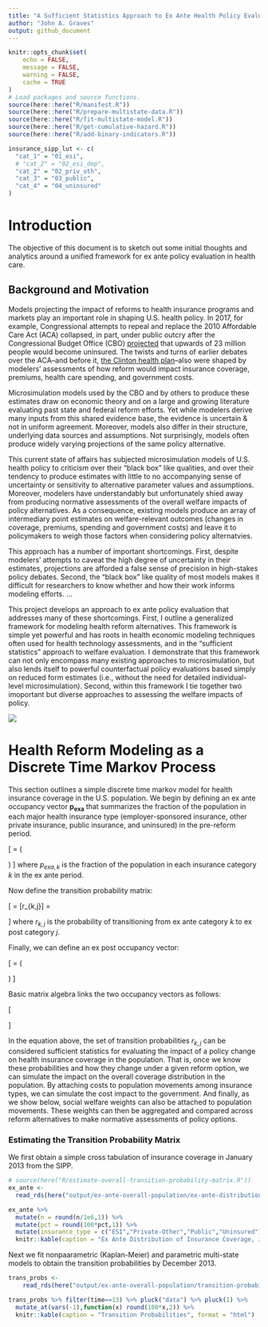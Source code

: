 ```yaml
---
title: "A Sufficient Statistics Approach to Ex Ante Health Policy Evaluation"
author: "John A. Graves"
output: github_document
---
```



```r
knitr::opts_chunk$set(
	echo = FALSE,
	message = FALSE,
	warning = FALSE,
	cache = TRUE
)
# Load packages and source functions. 
source(here::here("R/manifest.R"))
source(here::here("R/prepare-multistate-data.R"))
source(here::here("R/fit-multistate-model.R"))
source(here::here("R/get-cumulative-hazard.R"))
source(here::here("R/add-binary-indicators.R"))

insurance_sipp_lut <- c(
  "cat_1" = "01_esi",
  # "cat_2" = "02_esi_dep",
  "cat_2" = "02_priv_oth",
  "cat_3" = "03_public",
  "cat_4" = "04_uninsured"
)
```

# Introduction 

The objective of this document is to sketch out some initial thoughts and analytics around a unified framework for ex ante policy evaluation in health care. 

## Background and Motivation

Models projecting the impact of reforms to health insurance programs and markets play an important role in shaping U.S. health policy.  In 2017, for example, Congressional attempts  to repeal and replace the 2010 Affordable Care Act (ACA) collapsed, in part, under public outcry after the Congressional Budget Office (CBO) [projected](https://www.nytimes.com/2017/05/24/us/politics/cbo-congressional-budget-office-health-care.html) that upwards of 23 million people would become uninsured. The twists and turns of earlier debates over the ACA--and before it, [the Clinton health plan](figures/01_nyt-clinton-cbo.png)--also were shaped by modelers' assessments of how reform would impact insurance coverage, premiums, health care spending, and government costs. 

Microsimulation models used by the CBO and by others to produce these estimates draw on economic theory and on a large and growing literature evaluating past state and federal reform efforts. Yet while modelers derive many inputs from this shared evidence base, the evidence is uncertain & not in uniform agreement. Moreover, models also differ in their structure, underlying data sources and assumptions. Not surprisingly, models often produce widely varying projections of the same policy alternative. 

This current state of affairs has subjected microsimulation models of U.S. health policy to criticism over their "black box" like qualities, and over their tendency to produce estimates with little to no accompanying sense of uncertainty or sensitivity to alternative parameter values and assumptions. Moreover, modelers have understandably but unfortunately shied away from producing normative assessments of the overall welfare impacts of policy alternatives. As a consequence, existing models produce an array of intermediary point estimates on welfare-relevant outcomes (changes in coverage, premiums, spending and government costs) and leave it to policymakers to weigh those factors when considering policy alternatvies.

This approach has a number of important shortcomings. First, despite modelers' attempts to caveat the high degree of uncertainty in their estimates, projections are afforded a false sense of precision in high-stakes policy debates. Second, the "black box" like quality of most models makes it difficult for researchers  to know whether and how their work informs modeling efforts. ...

This project develops an approach to ex ante policy evaluation that addresses many of these shortcomings. First, I outline a generalized framework for modeling health reform alternatives. This framework is simple yet powerful and has roots in health economic modeling techniques often used for health technology assessments, and in the "sufficient statistics" approach to welfare evaluation. I demonstrate that this framework can not only encompass many existing approaches to microsimulation, but also lends itself to powerful counterfactual policy evaluations based simply on reduced form estimates (i.e., without the need for detailed individual-level microsimulation). Second, within this framework I tie together two imoportant but diverse approaches to assessing the welfare impacts of policy. 

![](./figures/01_model-diagrams_simple-model.png)

# Health Reform Modeling as a Discrete Time Markov Process

This section outlines a simple discrete time markov model for health insurance coverage in the U.S. population. We begin by defining an ex ante occupancy vector $\mathbf{p_{exa}}$ that summarizes the fraction of the population in each major health insurance type (employer-sponsored insurance, other private insurance, public insurance, and uninsured) in the pre-reform period.

\[
\mathbf{p_{exa}}=
\left(
\begin{array}{c}
p_{exa,esi}\\
p_{exa,pri}\\
p_{exa,pub}\\
p_{exa,unin}
\end{array}
\right) 
\]
where $p_{exa,k}$ is the fraction of the population in each insurance category $k$ in the ex ante period.

Now define the transition probability matrix:

\[
\mathbf{R} =  [r_{k,j}] =   
\begin{pmatrix}
      r_{esi,esi} & r_{esi,pri} & r_{esi,pub} & r_{esi,unin}  \\
       r_{pri,esi} & r_{pri,pri} & r_{pri,pub} & r_{pri,unin}  \\
        r_{pub,esi} & r_{pub,pri} & r_{pub,pub} & r_{pub,unin}  \\
         r_{unin,esi} & r_{unin,pri} & r_{unin,pub} & r_{unin,unin}  
    \end{pmatrix}
\]
where $r_{k,j}$ is the probability of transitioning from ex ante category $k$ to ex post category $j$.

Finally, we can define an ex post occupancy vector:

\[
\mathbf{p_{exp}}=
\left(
\begin{array}{c}
p_{exp,esi}\\
p_{exp,pri}\\
p_{exp,pub}\\
p_{exp,unin}
\end{array}
\right) 
\]

Basic matrix algebra links the two occupancy vectors as follows: 

\[
\begin{aligned}
    \begin{pmatrix}
p_{exa,esi}\\
p_{exa,pri}\\
p_{exa,pub}\\
p_{exa,unin} \\
    \end{pmatrix}'
        \cdot
    \begin{pmatrix}
      r_{esi,esi} & r_{esi,pri} & r_{esi,pub} & r_{esi,unin}  \\
       r_{pri,esi} & r_{pri,pri} & r_{pri,pub} & r_{pri,unin}  \\
        r_{pub,esi} & r_{pub,pri} & r_{pub,pub} & r_{pub,unin}  \\
         r_{unin,esi} & r_{unin,pri} & r_{unin,pub} & r_{unin,unin} 
    \end{pmatrix}
    &=&
    \begin{pmatrix}
p_{exp,esi}\\
p_{exp,pri}\\
p_{exp,pub}\\
p_{exp,unin} \\
    \end{pmatrix}'
  \end{aligned}
\]

In the equation above, the set of transition probabilities $r_{k,j}$ can be considered sufficient statistics for evaluating the impact of a policy change on health insurance coverage in the population. That is, once we know these probabilities and how they change under a given reform option, we can simulate the impact on the overall coverage distribution in the population. By attaching costs to population movements among insurance types, we can simulate the cost impact to the government. And finally, as we show below, social welfare weights can also be attached to population movements. These weights can then be aggregated and compared across reform alternatives to make normative assessments of policy options. 





### Estimating the Transition Probability Matrix

We first obtain a simple cross tabulation of insurance coverage in January 2013 from the SIPP. 

```r
# source(here("R/estimate-overall-transition-probability-matrix.R"))
ex_ante <- 
  read_rds(here("output/ex-ante-overall-population/ex-ante-distribution.rds"))

ex_ante %>% 
  mutate(n = round(n/1e6,1)) %>% 
  mutate(pct = round(100*pct,1)) %>% 
  mutate(insurance_type = c("ESI","Private-Other","Public","Uninsured")) %>% 
  knitr::kable(caption = "Ex Ante Distribution of Insurance Coverage, January 2013",col.names= c("Category","Number (millions)","Percent"), format = "html")
```

Next we fit nonpaarametric (Kaplan-Meier) and parametric multi-state models to obtain the transition probabilities by December 2013. 

```r
trans_probs <- 
    read_rds(here("output/ex-ante-overall-population/transition-probabilities-kaplan-meier.rds"))

trans_probs %>% filter(time==13) %>% pluck("data") %>% pluck(1) %>% 
  mutate_at(vars(-1),function(x) round(100*x,2)) %>% 
  knitr::kable(caption = "Transition Probabilities", format = "html")
```

```r
 
```

